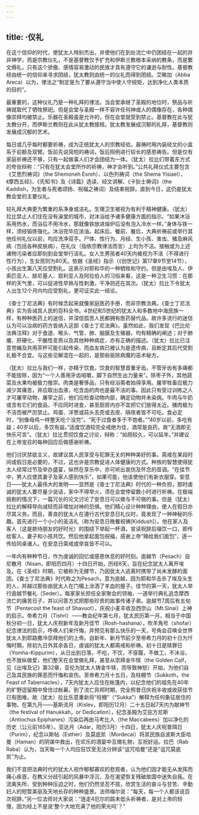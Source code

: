 ```yaml
---
---
---
```

title: ·仪礼
---




在这个信仰的时代，使犹太人特别杰出，并使他们在到处流亡中仍团结在一起的并非神学，而是宗教仪礼，不是基督教仅予扩充和伊斯兰教根本采纳的教条，而是繁文缛礼，只有这个骄傲、感情容易激动的民族才具有遵守它的谦逊与耐性。基督教经由统一的信仰来寻求团结，犹太教则由统一的仪礼而得到团结。艾略加（Abba Areca）以为，律法之“制定是为了要从遵守当中使人守规矩，达到净化人类本质的目的”。

最重要的，这种仪礼乃是一种礼拜的律法。当会堂承继了圣殿的地位时，祭品与祈祷就取代了牺牲祭祀。但是会堂与圣殿一样不容许任何神或人的偶像存在，各种偶像崇拜均被禁止。乐器在圣殿虽是允许的，但在会堂就受到禁止。基督教在此与犹太教分开，而伊斯兰教则在此从犹太教接枝。犹太教发展成沉郁的礼拜，基督教则发展成沉郁的艺术。

每日或几乎每时都要祈祷，成为正统犹太人的宗教经验。晨祷时用内装经文的小盒系于前额及双臂。饭前先说简短的祷词，饭后照例进行较长的感恩祷告。但是仅有家庭祈祷还不够，只有一起做事人们才会团结为一体。（犹太）拉比们带着东方式的夸张辩称：“只有在犹太会堂所作的祈祷，神才会听到。”公共礼拜仪式主要包含《艾思烈祷词》（the Shemoneh Esreh）、以色列祷词（the Shema Yìsiael）、《摩西五经》、《先知书》及《诗篇》选读、经文讲解、《卡狄士祷词》（the Kaddish，为生者与死者颂扬、祝福之祷词）及结束祝辞。直到今日，这仍是犹太教会堂的主要仪礼。

较礼拜大典更为繁重的系净身或洁礼。生理卫生被视为有利于精神健康。（犹太）拉比禁止人们住在没有澡堂的城市，对沐浴给予诸多健康方面的指示。“如果沐浴系用热水，而浴后不用冷水，那就像铁放进熔炉后没有泡入冷水一样。”身体与铁一样，须经锻炼强化。沐浴完毕应涂油。起床后、餐前、餐后，大典祈祷前或举行其他任何礼仪以前，均应洗净双手。尸体、性行为、月经、生小孩、害虫、猪及麻风病（包括各种皮肤病），在礼仪（指依宗教律法而言）上均为不洁。接触或为上述诸物污染者应即刻到会堂举行洁礼。女人生男孩者40天内被视为不洁（不得进行性行为），生女孩则为80天。依据《圣经》指示（《创世记》第17章9节至14节），小孩出生第八天应受割礼。这表示对耶和华的一种牺牲和守约。但是由埃及人、伊索匹亚人、腓尼基人、叙利亚人及阿拉伯人的习俗来看，这是一种卫生习惯：在那样的天气里，可以促进性早熟与性刺激，干净则还在其次。（犹太）拉比下令犹太人出生12个月内均应受割礼，更可证实此一结论。

《查士丁尼法典》有时候念起来就像家庭医药手册，而非宗教法典。《查士丁尼法典》实为告诫其人民的百科全书。4世纪和5世纪的犹太人和多数地中海民族一样，有种种医药上的迷信，并深信孤苦人民都拥有医药替代品。故许多流行的迷信认为可以治病的药方皆纳入这部《查士丁尼法典》。虽然如此，我们发现《巴比伦法典注释》对于食道、喉头、气管、肺、脑膜及生殖器，均有精确的阐述；对于肺瘤、肝硬化、干酪性变质以及其他种种病症，亦有正确的描述。（犹太）拉比已注意苍蝇及共用茶杯可能引起传染，而血友病已被认为是遗传病，且断定其后代受割礼极不合宜。与这些见解混在一起的，是那些驱除病魔的巫术秘方。

（犹太）拉比与我们一样，亦精于饮食。饮食的智慧首重牙齿。不管牙齿有多痛都不能拔除，因为“一个人善用牙齿咀嚼，脚下自然生出力量来”。除枣子外，其他蔬菜及水果均被极力推崇。肉类是奢侈品，只有经浴斋者始得享用。屠宰牲畜应极力减少其痛苦，并应取出血液，吃含血的肉也是最不洁的事。因此只有受过训练之人才可屠宰动物，屠宰之前，他们应检查动物内部，确定动物并未染病。牛肉与牛奶或含有它们的食品，不应同时进食，甚至厨房内亦不宜把它们放得太近。猪肉极为不洁而被严厉禁止。鸡蛋、洋葱或蒜头去壳或去皮、隔夜者皆不可吃。食必定时，“别像母鸡一样整天吃个没完”。“死于过食者多于不饱者。”“40岁以前，多吃有益；40岁以后，多饮有益。”适度饮酒较完全戒绝为佳，酒常是良药，故“无酒即无快乐可言”。（犹太）拉比贯彻饮食之讨论，辩称：“如厕较久，可以延年。”并建议在上帝宠召的每种回应后做感谢祈祷。

他们讨厌禁欲主义，故建议其人民享受与犯罪无关的种种美好的事。斋戒在某段时间或假日是必要的，不过，这也许是宗教促进人体健康的方式。种族的智慧使得犹太人经常过节及举办盛宴，纵然在享乐中，亦可听出哀伤及怀念的音调。“在佳节中，男人应使其妻子及家人感到快乐”，如果可能，他该使他们有新衣服穿。安息日——犹太人最伟大的发明——显然是《查士丁尼法典》时代的一种负担，那时虔诚的犹太人要尽量少说话，家中不得举火，须在会堂停留数小时进行祈祷。在极端挑剔的情况下，一篇冗长的论文讨论了安息日可以做与不可做的事。但是（犹太）拉比的解释导向减轻而非增加对神的恐惧。他们精心设计种种理由，使人在假日亦尽其义务。而且，善良的犹太人在遵行古代安息日礼仪时，竟发现了一种神秘的乐趣。首先进行一个小小的圣洁礼（称为安息日晚餐祝祷[Kiddush]）。他在家人及客人（这是款待朋友的好时光）的围绕下举起一杯酒，宣读祝辞后啜饮一口，即传给客人、妻子和小孩共饮。然后他拿起面包祝福，感谢上帝“赐给我们面包”，逐一传给同桌诸人。在安息日斋戒或举哀皆不可以。

一年内有种种节日，作为虔诚的回忆或感恩休息的好时刻。逾越节（Pesach）自尼散月（Nisan，即阳历四月）十四日开始，历经8天，旨在纪念犹太人离开埃及。在《圣经》时期，它被称为无酵节，乃因犹太人逃离时携带了尚未发酵的面团。《查士丁尼法典》时代称之为Pesach，意为逾越，因为耶和华击杀了埃及头生的人，并越过那些由犹太人在门楣上涂洒了羊血的屋子。佳节的第一天，犹太人举行逾越节餐礼（Seder）。每家家长担任全家聚会的领袖，一道举行典礼追念摩西流亡的痛苦日子，并以问答方式把那些珍贵的故事传诸子弟。逾越节7周后有五旬节（Pentecost the feast of Shavuot），庆祝小麦丰收及西奈山（Mt.Sinai）上神的启示。帝希力月（Tishri）——教会纪年第七月，犹太民历第一月，相当于中国秋分初一日，犹太人庆祝新年及新月佳节（Rosh-hashana），吹羊角号（shofar）纪念律法的启示，呼唤人们来忏悔，并预见有那么快乐的一天，号角会召唤全世界犹太人到耶路撒冷崇拜他们的上帝。自新年、新月节前夕至帝希力月的初十日为忏悔时期，除初九日外其余各日，虔诚的犹太人都斋戒和祈祷。初十日是赎罪日（Yomha-Kippurim），从日出到日落，不吃，不饮，不穿履，不做工，不沐浴，也不放纵做爱，他们整天在会堂做礼拜，甚至从崇拜金牛犊（the Golden Calf，见《出埃及记》第32章，亚伦为犹太人铸金牛犊，而导致神怒）开始，为他们自己及其民族的罪恶而忏悔和哀伤。至帝希力月十五日，及柱棚节（Sukkoth，the Feast of Tabernacles），7天内犹太人应住在帐篷内，以纪念他们的祖先在40年的旷野逗留期中曾住过帐幕。到了流亡异邦时期，完全照昔日庆祝丰收或收获佳节已有困难，故（犹太）拉比乐意重新将“柱棚”（“Sukka”）解释为任何象征居住的事物。在第九月——基斯流月（Kislev，即阳历12月）二十五日起7天内为献神节（the festival of Hanukkah，or Dedication），纪念圣殿为艾庇方尼斯（Antiochus Epiphanes）污染后再由马考比人（the Maccabees）加以净化的历史（公元前165年）。亚达月（Adar，阳历3月）十四日，犹太人庆祝普珥日（Purim），纪念以斯帖（Esther）及莫底凯（Mordecai）将其民族自波斯大臣哈曼（Haman）的阴谋中救出，在欢乐的酒宴中互赠礼物，互祝好运。拉巴（Rab Raba）认为，当天每一个人均应狂饮至无法分辨该“诅咒哈曼”还是“诅咒莫底凯”为止。

我们不宜把法典时代的犹太人视作郁郁寡欢的悲观者，认为他们因才能无从发挥而痛心疾首，在教义分歧引起的风暴中浮沉，及在渴望恢复残破故国中迷失自我。在流离失所、受到种种压迫之时，他们仍然坚忍不拔，欣赏生活的奋斗与甘苦、辛勤妇人的短暂美丽及天地长存的种种盛景。法师梅尔说：“每天，每一个人都该说百次祝辞。”另一位法师对大家说：“连走4厄尔的路未低头祈祷者，是对上帝的轻慢，因为经上不是说‘整个大地充满了他的荣光吗’？”